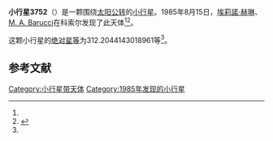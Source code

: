 {{Infobox planet
| bgcolour = #FFFFC0
| name = 3752 Camillo
| symbol = 
| image = 
| caption = 
| discovery = yes
| discovery_ref = 
| discoverer = [[埃莉諾·赫琳|埃莉諾·赫琳]]、[[M._A._Barucci|M. A. Barucci]]
| discovery_site = [[科索尔|科索尔]] 
| discovered = 1985年8月15日
| designations = yes
| mp_name = 
| named_after = 
| alt_names = 
| mp_category = [[阿波罗型小行星|阿波罗型小行星]]
| orbit_ref = <ref name="a">[http://ssd.jpl.nasa.gov/sbdb.cgi?sstr=3752 3752 Camillo] {{Wayback|url=http://ssd.jpl.nasa.gov/sbdb.cgi?sstr=3752 |date=20210829124335 }}，小行星數據庫瀏覽器（JPL Small-Body Database Browser）－[[美国国家航空航天局|美国国家航空航天局]]喷气推进实验室</ref>
| epoch = 2456400.5 (2013年4月18日更新)
| aphelion = {{convert|1.839942577189014|AU|km|3|abbr=on|lk=out}}
| perihelion = {{convert|.9867952015211493|AU|km|3|abbr=on}}
| semimajor = {{convert|1.413368889355082|AU|km|3|abbr=on}}
| eccentricity = 0.301813413
| period = 613.7361691 [[日|日]]<br />1.68[[儒略年|儒略年]]
| avg_speed = 
| inclination = 55.55609444011792
| asc_node = 147.9836367076874
| mean_anomaly = 
| arg_peri = 312.2044143018961
| satellites = 
| physical_characteristics = yes
| dimensions = 
| mass = 
| density = 
| surface_grav = 
| escape_velocity = 
| sidereal_day = 
| axial_tilt = 
| pole_ecliptic_lat = 
| pole_ecliptic_lon = 
| albedo = 
| temperatures= 
| temp_name1 = 
| mean_temp_1 = 
| max_temp_1 = 
| temp_name2 = 
| max_temp_2 = 
| spectral_type = 
| abs_magnitude = 312.2044143018961
}}

'''小行星3752'''（{{lang-en|3752 Camillo}}）是一颗围绕[[太阳|太阳]][[公转|公转]]的[[小行星|小行星]]。1985年8月15日，[[埃莉諾·赫琳|埃莉諾·赫琳]]、[[M._A._Barucci|M. A. Barucci]]在科索尔发现了此天体<ref name="a" /><ref>{{cite news|title=小行星列表|url=http://cfa-www.harvard.edu/iau/lists/NumberedMPs.txt|accessdate=2013-07-08|newspaper=哈佛大学|archive-date=2008-05-17|archive-url=https://web.archive.org/web/20080517010638/http://cfa-www.harvard.edu/iau/lists/NumberedMPs.txt|dead-url=no}}</ref>。

这颗小行星的[[绝对星等|绝对星等]]为312.2044143018961等<ref name="a" />。

==参考文献==
{{reflist}}
{{Minor Planet Number|[[小行星3751|小行星3751]]|[[小行星3753|小行星3753]]}}

{{小天体}}

[[Category:小行星带天体|Category:小行星带天体]]
[[Category:1985年发现的小行星|Category:1985年发现的小行星]]

{{asteroid-stub}}